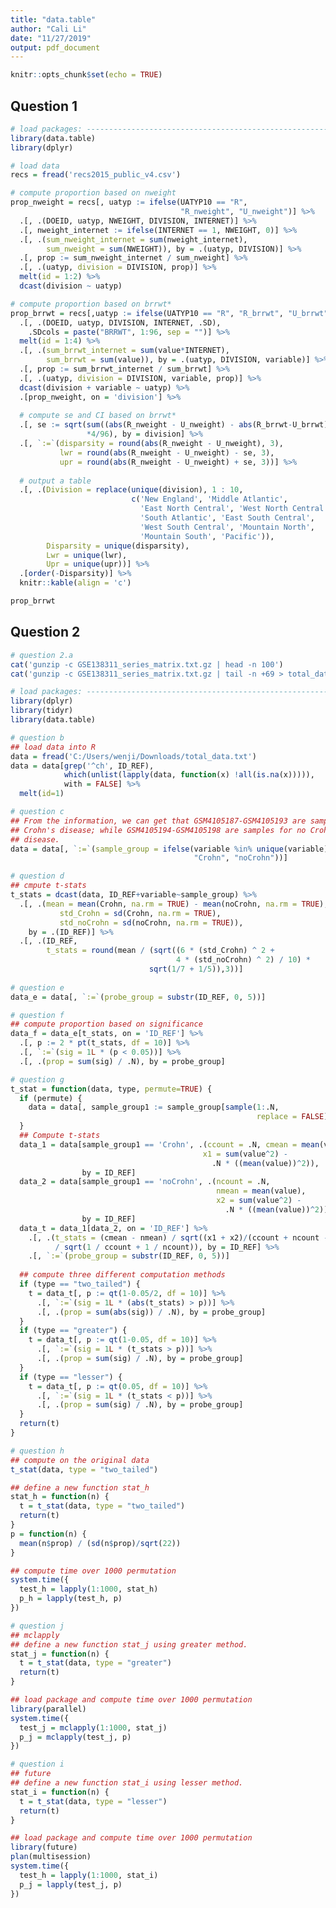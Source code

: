 ---
title: "data.table"
author: "Cali Li"
date: "11/27/2019"
output: pdf_document
---

```{r setup, include=FALSE}
knitr::opts_chunk$set(echo = TRUE)
```

## Question 1

```{r}
# load packages: -------------------------------------------------------------
library(data.table)
library(dplyr)

# load data
recs = fread('recs2015_public_v4.csv')

# compute proportion based on nweight
prop_nweight = recs[, uatyp := ifelse(UATYP10 == "R",
                                      "R_nweight", "U_nweight")] %>%
  .[, .(DOEID, uatyp, NWEIGHT, DIVISION, INTERNET)] %>%
  .[, nweight_internet := ifelse(INTERNET == 1, NWEIGHT, 0)] %>%
  .[, .(sum_nweight_internet = sum(nweight_internet), 
        sum_nweight = sum(NWEIGHT)), by = .(uatyp, DIVISION)] %>%
  .[, prop := sum_nweight_internet / sum_nweight] %>%
  .[, .(uatyp, division = DIVISION, prop)] %>%
  melt(id = 1:2) %>%
  dcast(division ~ uatyp)

# compute proportion based on brrwt*
prop_brrwt = recs[,uatyp := ifelse(UATYP10 == "R", "R_brrwt", "U_brrwt")] %>%
  .[, .(DOEID, uatyp, DIVISION, INTERNET, .SD),
    .SDcols = paste("BRRWT", 1:96, sep = "")] %>%
  melt(id = 1:4) %>%
  .[, .(sum_brrwt_internet = sum(value*INTERNET), 
        sum_brrwt = sum(value)), by = .(uatyp, DIVISION, variable)] %>%
  .[, prop := sum_brrwt_internet / sum_brrwt] %>%
  .[, .(uatyp, division = DIVISION, variable, prop)] %>%
  dcast(division + variable ~ uatyp) %>%
  .[prop_nweight, on = 'division'] %>%
  
  # compute se and CI based on brrwt*
  .[, se := sqrt(sum((abs(R_nweight - U_nweight) - abs(R_brrwt-U_brrwt))^2)
                 *4/96), by = division] %>%
  .[, `:=`(disparsity = round(abs(R_nweight - U_nweight), 3),
           lwr = round(abs(R_nweight - U_nweight) - se, 3),
           upr = round(abs(R_nweight - U_nweight) + se, 3))] %>%
  
  # output a table
  .[, .(Division = replace(unique(division), 1 : 10, 
                           c('New England', 'Middle Atlantic',
                             'East North Central', 'West North Central',
                             'South Atlantic', 'East South Central',
                             'West South Central', 'Mountain North',
                             'Mountain South', 'Pacific')),
        Disparsity = unique(disparsity),
        Lwr = unique(lwr),
        Upr = unique(upr))] %>%
  .[order(-Disparsity)] %>%
  knitr::kable(align = 'c')

prop_brrwt
```

## Question 2

```{r}
# question 2.a
cat('gunzip -c GSE138311_series_matrix.txt.gz | head -n 100')
cat('gunzip -c GSE138311_series_matrix.txt.gz | tail -n +69 > total_data.txt')
```

```{r}
# load packages: -------------------------------------------------------------
library(dplyr)
library(tidyr)
library(data.table)

# question b
## load data into R
data = fread('C:/Users/wenji/Downloads/total_data.txt')
data = data[grep('^ch', ID_REF), 
            which(unlist(lapply(data, function(x) !all(is.na(x))))),
            with = FALSE] %>%
  melt(id=1)

# question c
## From the information, we can get that GSM4105187-GSM4105193 are samples for 
## Crohn's disease; while GSM4105194-GSM4105198 are samples for no Crohn's 
## disease.
data = data[, `:=`(sample_group = ifelse(variable %in% unique(variable)[1:7],
                                         "Crohn", "noCrohn"))]

# question d
## cmpute t-stats
t_stats = dcast(data, ID_REF+variable~sample_group) %>%
  .[, .(mean = mean(Crohn, na.rm = TRUE) - mean(noCrohn, na.rm = TRUE),
           std_Crohn = sd(Crohn, na.rm = TRUE),
           std_noCrohn = sd(noCrohn, na.rm = TRUE)),
    by = .(ID_REF)] %>%
  .[, .(ID_REF,
        t_stats = round(mean / (sqrt((6 * (std_Crohn) ^ 2 + 
                                     4 * (std_noCrohn) ^ 2) / 10) *
                               sqrt(1/7 + 1/5)),3))]
    
# question e
data_e = data[, `:=`(probe_group = substr(ID_REF, 0, 5))]

# question f
## compute proportion based on significance
data_f = data_e[t_stats, on = 'ID_REF'] %>%
  .[, p := 2 * pt(t_stats, df = 10)] %>%
  .[, `:=`(sig = 1L * (p < 0.05))] %>%
  .[, .(prop = sum(sig) / .N), by = probe_group]

# question g
t_stat = function(data, type, permute=TRUE) {
  if (permute) {
    data = data[, sample_group1 := sample_group[sample(1:.N, 
                                                       replace = FALSE)]]
  }
  ## Compute t-stats
  data_1 = data[sample_group1 == 'Crohn', .(ccount = .N, cmean = mean(value),
                                           x1 = sum(value^2) - 
                                             .N * ((mean(value))^2)),
                by = ID_REF]
  data_2 = data[sample_group1 == 'noCrohn', .(ncount = .N, 
                                              nmean = mean(value),
                                              x2 = sum(value^2) - 
                                                .N * ((mean(value))^2)),
                by = ID_REF]
  data_t = data_1[data_2, on = 'ID_REF'] %>%
    .[, .(t_stats = (cmean - nmean) / sqrt((x1 + x2)/(ccount + ncount - 2))
          / sqrt(1 / ccount + 1 / ncount)), by = ID_REF] %>%
    .[, `:=`(probe_group = substr(ID_REF, 0, 5))]
  
  ## compute three different computation methods
  if (type == "two_tailed") {
    t = data_t[, p := qt(1-0.05/2, df = 10)] %>%
      .[, `:=`(sig = 1L * (abs(t_stats) > p))] %>%
      .[, .(prop = sum(abs(sig)) / .N), by = probe_group]
  }
  if (type == "greater") {
    t = data_t[, p := qt(1-0.05, df = 10)] %>%
      .[, `:=`(sig = 1L * (t_stats > p))] %>%
      .[, .(prop = sum(sig) / .N), by = probe_group]
  }
  if (type == "lesser") {
    t = data_t[, p := qt(0.05, df = 10)] %>%
      .[, `:=`(sig = 1L * (t_stats < p))] %>%
      .[, .(prop = sum(sig) / .N), by = probe_group]
  }
  return(t)
}

# question h
## compute on the original data
t_stat(data, type = "two_tailed")

## define a new function stat_h
stat_h = function(n) {
  t = t_stat(data, type = "two_tailed")
  return(t)
}
p = function(n) {
  mean(n$prop) / (sd(n$prop)/sqrt(22))
}

## compute time over 1000 permutation
system.time({
  test_h = lapply(1:1000, stat_h)
  p_h = lapply(test_h, p)
})

# question j
## mclapply
## define a new function stat_j using greater method.
stat_j = function(n) {
  t = t_stat(data, type = "greater")
  return(t)
}

## load package and compute time over 1000 permutation
library(parallel)
system.time({
  test_j = mclapply(1:1000, stat_j)
  p_j = mclapply(test_j, p)
})

# question i
## future
## define a new function stat_i using lesser method.
stat_i = function(n) {
  t = t_stat(data, type = "lesser")
  return(t)
}

## load package and compute time over 1000 permutation
library(future)
plan(multisession)
system.time({
  test_h = lapply(1:1000, stat_i)
  p_j = lapply(test_j, p)
})
```
